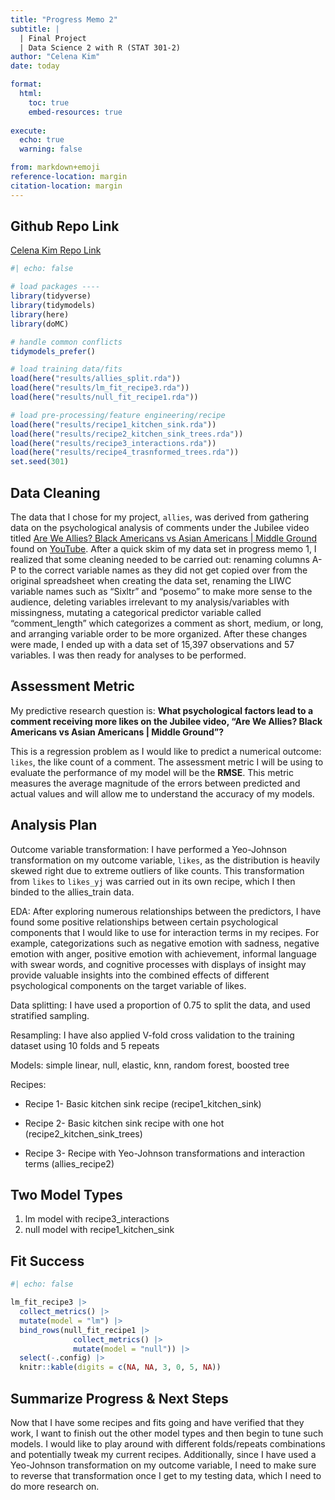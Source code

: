 ```yaml
---
title: "Progress Memo 2"
subtitle: |
  | Final Project 
  | Data Science 2 with R (STAT 301-2)
author: "Celena Kim"
date: today

format:
  html:
    toc: true
    embed-resources: true
    
execute:
  echo: true
  warning: false

from: markdown+emoji 
reference-location: margin
citation-location: margin
---
```


::: {.callout-tip icon="false"}
## Github Repo Link

[Celena Kim Repo Link](https://github.com/stat301-2-2024-winter/final-project-2-celenakim)
:::

```r
#| echo: false

# load packages ----
library(tidyverse)
library(tidymodels)
library(here)
library(doMC)

# handle common conflicts
tidymodels_prefer()

# load training data/fits
load(here("results/allies_split.rda"))
load(here("results/lm_fit_recipe3.rda"))
load(here("results/null_fit_recipe1.rda"))

# load pre-processing/feature engineering/recipe
load(here("results/recipe1_kitchen_sink.rda"))
load(here("results/recipe2_kitchen_sink_trees.rda"))
load(here("results/recipe3_interactions.rda"))
load(here("results/recipe4_trasnformed_trees.rda"))
set.seed(301)
```

## Data Cleaning

The data that I chose for my project, `allies`, was derived from gathering data on the psychological analysis of comments under the Jubilee video titled [Are We Allies? Black Americans vs Asian Americans \| Middle Ground](https://www.youtube.com/watch?v=pXo2ub_nZFc) found on [YouTube](https://www.youtube.com). After a quick skim of my data set in progress memo 1, I realized that some cleaning needed to be carried out: renaming columns A-P to the correct variable names as they did not get copied over from the original spreadsheet when creating the data set, renaming the LIWC variable names such as "Sixltr" and "posemo" to make more sense to the audience, deleting variables irrelevant to my analysis/variables with missingness, mutating a categorical predictor variable called "comment_length" which categorizes a comment as short, medium, or long, and arranging variable order to be more organized. After these changes were made, I ended up with a data set of 15,397 observations and 57 variables. I was then ready for analyses to be performed.

## Assessment Metric

My predictive research question is: **What psychological factors lead to a comment receiving more likes on the Jubilee video, "Are We Allies? Black Americans vs Asian Americans \| Middle Ground"?**

This is a regression problem as I would like to predict a numerical outcome: `likes`, the like count of a comment. The assessment metric I will be using to evaluate the performance of my model will be the **RMSE**. This metric measures the average magnitude of the errors between predicted and actual values and will allow me to understand the accuracy of my models.

## Analysis Plan
Outcome variable transformation: I have performed a Yeo-Johnson transformation on my outcome variable, `likes`, as the distribution is heavily skewed right due to extreme outliers of like counts. This transformation from `likes` to `likes_yj` was carried out in its own recipe, which I then binded to the allies_train data.

EDA: After exploring numerous relationships between the predictors, I have found some positive relationships between certain psychological components that I would like to use for interaction terms in my recipes. For example, categorizations such as negative emotion with sadness, negative emotion with anger, positive emotion with achievement, informal language with swear words, and cognitive processes with displays of insight may provide valuable insights into the combined effects of different psychological components on the target variable of likes.

Data splitting: I have used a proportion of 0.75 to split the data, and used stratified sampling.

Resampling: I have also applied V-fold cross validation to the training dataset using 10 folds and 5 repeats

Models: simple linear, null, elastic, knn, random forest, boosted tree

Recipes:

-   Recipe 1- Basic kitchen sink recipe (recipe1_kitchen_sink)

-   Recipe 2- Basic kitchen sink recipe with one hot (recipe2_kitchen_sink_trees)

-   Recipe 3- Recipe with Yeo-Johnson transformations and interaction terms (allies_recipe2)



## Two Model Types

1.  lm model with recipe3_interactions
2.  null model with recipe1_kitchen_sink

## Fit Success

```r
#| echo: false

lm_fit_recipe3 |> 
  collect_metrics() |> 
  mutate(model = "lm") |> 
  bind_rows(null_fit_recipe1 |> 
              collect_metrics() |>  
              mutate(model = "null")) |> 
  select(-.config) |> 
  knitr::kable(digits = c(NA, NA, 3, 0, 5, NA))
```

## Summarize Progress & Next Steps

Now that I have some recipes and fits going and have verified that they work, I want to finish out the other model types and then begin to tune such models. I would like to play around with different folds/repeats combinations and potentially tweak my current recipes. Additionally, since I have used a Yeo-Johnson transformation on my outcome variable, I need to make sure to reverse that transformation once I get to my testing data, which I need to do more research on.

